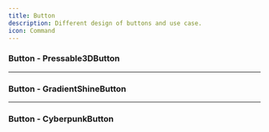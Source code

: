 ```yaml
---
title: Button
description: Different design of buttons and use case.
icon: Command
---
```



### Button - Pressable3DButton


<Preview link="button/btn-03">
    <Pressable3DButton />
</Preview>

---

### Button - GradientShineButton


<Preview link="button/btn-04">
    <GradientShineButton />
</Preview>

---

### Button - CyberpunkButton


<Preview link="button/btn-05">
    <CyberpunkButton />
</Preview>

